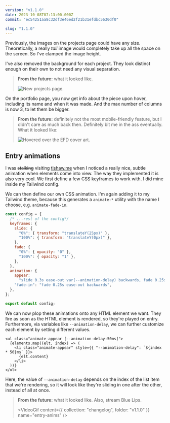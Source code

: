 ```yaml
---
version: "v1.1.0"
date: 2023-10-08T07:13:00.000Z
commit: "ec54251aa8c32df3e46ed2f21b31efdbc5630df0"

slug: "1.1.0"
---
```



Previously, the images on the projects page could have any size. Theoretically, a really _tall_ image would completely take up all the space on the screen. So I've clamped the image height.

I've also removed the background for each project. They look distinct enough on their own to not need any visual separation.

> **From the future:** what it looked like.
>
> ![New projects page.](./v1.1.0-projects.png)

On the portfolio page, you now get info about the piece upon hover, including its name and when it was made. And the max number of columns is now 3, to let them be bigger.

> **From the future:** definitely not the most mobile-friendly feature, but I didn't care as much back then. Definitely bit me in the ass eventually. What it looked like:
>
> ![Hovered over the EFD cover art.](./portfolio-hover.png)

## Entry animations

I was ~~stalking~~ visiting [tlshaw.me](https://tlshaw.me) when I noticed a really nice, subtle animation when elements come into view. The way they implemented it is also very cool. We first define a few CSS keyframes to work with. I did mine inside my Tailwind config.

We can then define our own CSS animation. I'm again adding it to my Tailwind theme, because this generates a `animate-*` utility with the name I choose, e.g. `animate-fade-in`.

```js
const config = {
  /* ...rest of the config*/
  keyframes: {
    slide: {
      "0%": { transform: "translateY(25px)" },
      "100%": { transform: "translateY(0px)" },
    },
    fade: {
      "0%": { opacity: "0" },
      "100%": { opacity: "1" },
    },
  },
  animation: {
    appear:
      "slide 0.3s ease-out var(--animation-delay) backwards, fade 0.25s ease-out var(--animation-delay) backwards",
    "fade-in": "fade 0.25s ease-out backwards",
  },
};

export default config;
```

We can now plop these animations onto any HTML element we want. They fire as soon as the HTML element is rendered, so they're played on entry. Furthermore, via variables like `--animation-delay`, we can further customize each element by setting different values.

```tsx
<ul class="animate-appear [--animation-delay:50ms]">
  {elements.map((elt, index) => (
    <li class="animate-appear" style={{ "--animation-delay": `${index * 50}ms` }}>
      {elt.content}
    </li>
  ))}
</ul>
```

Here, the value of `--animation-delay` depends on the index of the list item that we're rendering, so it will look like they're sliding in one after the other, instead of all at once.

> **From the future:** what it looked like. Also, stream Blue Lips.
>
> <VideoGif content={{ collection: "changelog", folder: "v1.1.0" }} name="entry-anims" />
